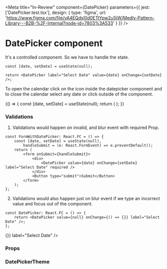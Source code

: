 
<Meta
    title="In-Review"
    component={DatePicker}
    parameters={{
        jest: ['DatePicker.test.tsx'],
        design: {
            type: 'figma',
            url: 'https://www.figma.com/file/vA4EQdxl0d0ETtYpw2uSjW/Medly-Pattern-Library---B2B-%2F-Internal?node-id=7803%3A533'
        }
    }}
/>

# DatePicker component

It's a controlled component. So we have to handle the state.

```tsx
const [date, setDate] = useState(null);

return <DatePicker label="Select Date" value={date} onChange={setDate} />;
```

To open the calendar click on the icon inside the datepicker component and to close the calendar select any date or click outside of the component.

<Preview withToolbar>
    <Story name="DatePicker">
        {() => {
            const [date, setDate] = useState(null);
            return (
                <DatePicker
                    value={date}
                    onChange={setDate}
                    fullWidth={boolean('Full Width', false)}
                    size={select('Size', sizes, 'M')}
                    displayFormat={text('Display Format', 'MM/dd/yyyy')}
                    disabled={boolean('Disabled', false)}
                    placeholder={text('Placeholder', 'MM / DD / YYYY')}
                    label={text('Label', 'Date of Birth')}
                    variant={select('variant', variants, 'outlined')}
                    required={boolean('Required', false)}
                />
            );
        }}
    </Story>
</Preview>

### Validations

1. Validations would happen on invalid, and blur event with required Prop.

```tsx
const FormWithDatePicker: React.FC = () => {
    const [date, setDate] = useState(null),
        handleSubmit = (e: React.FormEvent) => e.preventDefault();
    return (
        <form onSubmit={handleSubmit}>
            <div>
                <DatePicker value={date} onChange={setDate} label="Select Date" required />
            </div>
            <Button type="submit">Submit</Button>
        </form>
    );
};
```

<Preview withToolbar>
    <FormWithDatePicker />
</Preview>

2. Validations would also happen just on blur event if we type an incorrect value and focus out of the component.

```tsx
const DatePicker: React.FC = () => {
    return <DatePicker value={null} onChange={() => {}} label="Select Date" />;
};
```

<Preview withToolbar>
    <DatePicker id="without-required" value={null} onChange={() => {}} label="Select Date" />
</Preview>

### Props

<Props of={DatePicker} />

### DatePickerTheme

<Props of={ThemeInterface} />
